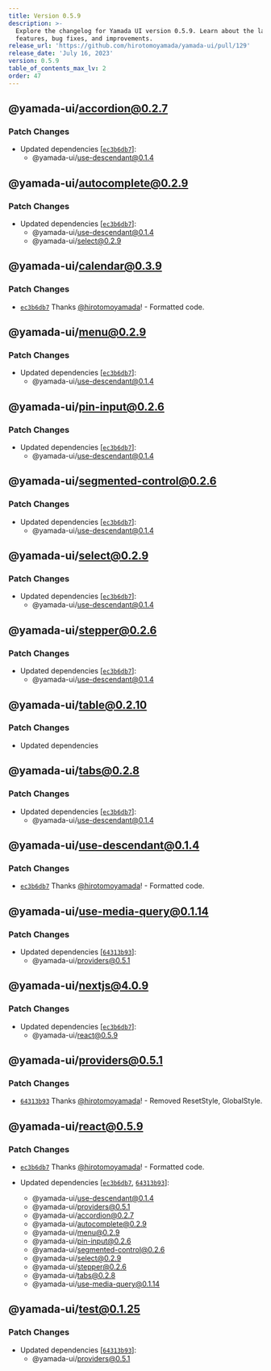 ```yaml
---
title: Version 0.5.9
description: >-
  Explore the changelog for Yamada UI version 0.5.9. Learn about the latest
  features, bug fixes, and improvements.
release_url: 'https://github.com/hirotomoyamada/yamada-ui/pull/129'
release_date: 'July 16, 2023'
version: 0.5.9
table_of_contents_max_lv: 2
order: 47
---
```


## @yamada-ui/accordion@0.2.7

### Patch Changes

- Updated dependencies \[[`ec3b6db7`](https://github.com/hirotomoyamada/yamada-ui/commit/ec3b6db77d122978d98151ee2b9ba8be175d9d05)]:
  - @yamada-ui/use-descendant@0.1.4

## @yamada-ui/autocomplete@0.2.9

### Patch Changes

- Updated dependencies \[[`ec3b6db7`](https://github.com/hirotomoyamada/yamada-ui/commit/ec3b6db77d122978d98151ee2b9ba8be175d9d05)]:
  - @yamada-ui/use-descendant@0.1.4
  - @yamada-ui/select@0.2.9

## @yamada-ui/calendar@0.3.9

### Patch Changes

- [`ec3b6db7`](https://github.com/hirotomoyamada/yamada-ui/commit/ec3b6db77d122978d98151ee2b9ba8be175d9d05) Thanks [@hirotomoyamada](https://github.com/hirotomoyamada)! - Formatted code.

## @yamada-ui/menu@0.2.9

### Patch Changes

- Updated dependencies \[[`ec3b6db7`](https://github.com/hirotomoyamada/yamada-ui/commit/ec3b6db77d122978d98151ee2b9ba8be175d9d05)]:
  - @yamada-ui/use-descendant@0.1.4

## @yamada-ui/pin-input@0.2.6

### Patch Changes

- Updated dependencies \[[`ec3b6db7`](https://github.com/hirotomoyamada/yamada-ui/commit/ec3b6db77d122978d98151ee2b9ba8be175d9d05)]:
  - @yamada-ui/use-descendant@0.1.4

## @yamada-ui/segmented-control@0.2.6

### Patch Changes

- Updated dependencies \[[`ec3b6db7`](https://github.com/hirotomoyamada/yamada-ui/commit/ec3b6db77d122978d98151ee2b9ba8be175d9d05)]:
  - @yamada-ui/use-descendant@0.1.4

## @yamada-ui/select@0.2.9

### Patch Changes

- Updated dependencies \[[`ec3b6db7`](https://github.com/hirotomoyamada/yamada-ui/commit/ec3b6db77d122978d98151ee2b9ba8be175d9d05)]:
  - @yamada-ui/use-descendant@0.1.4

## @yamada-ui/stepper@0.2.6

### Patch Changes

- Updated dependencies \[[`ec3b6db7`](https://github.com/hirotomoyamada/yamada-ui/commit/ec3b6db77d122978d98151ee2b9ba8be175d9d05)]:
  - @yamada-ui/use-descendant@0.1.4

## @yamada-ui/table@0.2.10

### Patch Changes

- Updated dependencies

## @yamada-ui/tabs@0.2.8

### Patch Changes

- Updated dependencies \[[`ec3b6db7`](https://github.com/hirotomoyamada/yamada-ui/commit/ec3b6db77d122978d98151ee2b9ba8be175d9d05)]:
  - @yamada-ui/use-descendant@0.1.4

## @yamada-ui/use-descendant@0.1.4

### Patch Changes

- [`ec3b6db7`](https://github.com/hirotomoyamada/yamada-ui/commit/ec3b6db77d122978d98151ee2b9ba8be175d9d05) Thanks [@hirotomoyamada](https://github.com/hirotomoyamada)! - Formatted code.

## @yamada-ui/use-media-query@0.1.14

### Patch Changes

- Updated dependencies \[[`64313b93`](https://github.com/hirotomoyamada/yamada-ui/commit/64313b93a046733e8510e58c3ceed69affb00fd3)]:
  - @yamada-ui/providers@0.5.1

## @yamada-ui/nextjs@4.0.9

### Patch Changes

- Updated dependencies \[[`ec3b6db7`](https://github.com/hirotomoyamada/yamada-ui/commit/ec3b6db77d122978d98151ee2b9ba8be175d9d05)]:
  - @yamada-ui/react@0.5.9

## @yamada-ui/providers@0.5.1

### Patch Changes

- [`64313b93`](https://github.com/hirotomoyamada/yamada-ui/commit/64313b93a046733e8510e58c3ceed69affb00fd3) Thanks [@hirotomoyamada](https://github.com/hirotomoyamada)! - Removed ResetStyle, GlobalStyle.

## @yamada-ui/react@0.5.9

### Patch Changes

- [`ec3b6db7`](https://github.com/hirotomoyamada/yamada-ui/commit/ec3b6db77d122978d98151ee2b9ba8be175d9d05) Thanks [@hirotomoyamada](https://github.com/hirotomoyamada)! - Formatted code.

- Updated dependencies \[[`ec3b6db7`](https://github.com/hirotomoyamada/yamada-ui/commit/ec3b6db77d122978d98151ee2b9ba8be175d9d05), [`64313b93`](https://github.com/hirotomoyamada/yamada-ui/commit/64313b93a046733e8510e58c3ceed69affb00fd3)]:
  - @yamada-ui/use-descendant@0.1.4
  - @yamada-ui/providers@0.5.1
  - @yamada-ui/accordion@0.2.7
  - @yamada-ui/autocomplete@0.2.9
  - @yamada-ui/menu@0.2.9
  - @yamada-ui/pin-input@0.2.6
  - @yamada-ui/segmented-control@0.2.6
  - @yamada-ui/select@0.2.9
  - @yamada-ui/stepper@0.2.6
  - @yamada-ui/tabs@0.2.8
  - @yamada-ui/use-media-query@0.1.14

## @yamada-ui/test@0.1.25

### Patch Changes

- Updated dependencies \[[`64313b93`](https://github.com/hirotomoyamada/yamada-ui/commit/64313b93a046733e8510e58c3ceed69affb00fd3)]:
  - @yamada-ui/providers@0.5.1
